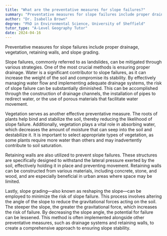 ```yaml
---
title: "What are the preventative measures for slope failures?"
summary: "Preventative measures for slope failures include proper drainage, vegetation, retaining walls, and slope grading."
author: "Dr. Isabella Brown"
degree: "PhD in Environmental Science, University of Sheffield"
tutor_type: "A-Level Geography Tutor"
date: 2024-04-16
---
```


Preventative measures for slope failures include proper drainage, vegetation, retaining walls, and slope grading.

Slope failures, commonly referred to as landslides, can be mitigated through various strategies. One of the most crucial methods is ensuring proper drainage. Water is a significant contributor to slope failures, as it can increase the weight of the soil and compromise its stability. By effectively managing water flow and implementing adequate drainage systems, the risk of slope failure can be substantially diminished. This can be accomplished through the construction of drainage channels, the installation of pipes to redirect water, or the use of porous materials that facilitate water movement.

Vegetation serves as another effective preventative measure. The roots of plants help bind and stabilize the soil, thereby reducing the likelihood of slope failure. Additionally, vegetation plays a vital role in absorbing water, which decreases the amount of moisture that can seep into the soil and destabilize it. It is important to select appropriate types of vegetation, as some plants require more water than others and may inadvertently contribute to soil saturation.

Retaining walls are also utilized to prevent slope failures. These structures are specifically designed to withstand the lateral pressure exerted by the soil, effectively holding it in place and preventing movement. Retaining walls can be constructed from various materials, including concrete, stone, and wood, and are especially beneficial in urban areas where space may be limited.

Lastly, slope grading—also known as reshaping the slope—can be employed to minimize the risk of slope failure. This process involves altering the angle of the slope to reduce the gravitational forces acting on the soil. The steeper the slope, the greater the gravitational force, which increases the risk of failure. By decreasing the slope angle, the potential for failure can be lessened. This method is often implemented alongside other preventative measures, such as drainage systems and retaining walls, to create a comprehensive approach to ensuring slope stability.
    
